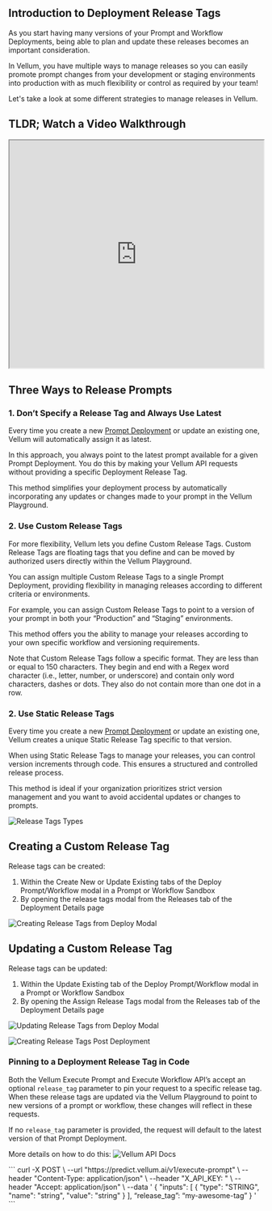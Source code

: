 ## Introduction to Deployment Release Tags
As you start having many versions of your Prompt and Workflow Deployments, being able to plan and update these releases becomes an important consideration. 

In Vellum, you have multiple ways to manage releases so you can easily promote prompt changes from your development or staging environments into production with as much flexibility or control as required by your team!

Let's take a look at some different strategies to manage releases in Vellum.

## TLDR; Watch a Video Walkthrough
<iframe src="https://www.loom.com/share/e6da73037c984c799e00558b3919217c?sid=48de73e8-d18f-4bfd-848a-0374f18a625b"
  width="100%"
  height="450px"
></iframe>


## Three Ways to Release Prompts

### 1. Don’t Specify a Release Tag and Always Use Latest

Every time you create a new [Prompt Deployment](/help-center/deployments/prompt-lifecycle-management) or update an existing one, Vellum will automatically assign it as latest. 

In this approach, you always point to the latest prompt available for a given Prompt Deployment. You do this by making your Vellum API requests without providing a specific Deployment Release Tag.

This method simplifies your deployment process by automatically incorporating any updates or changes made to your prompt in the Vellum Playground.

### 2. Use Custom Release Tags

For more flexibility, Vellum lets you define Custom Release Tags. Custom Release Tags are floating tags that you define and can be moved by authorized users directly within the Vellum Playground. 

You can assign multiple Custom Release Tags to a single Prompt Deployment, providing flexibility in managing releases according to different criteria or environments. 

For example, you can assign Custom Release Tags to point to a version of your prompt in both your “Production” and “Staging” environments.

This method offers you the ability to manage your releases according to your own specific workflow and versioning requirements.

<Callout intent="info">
Note that Custom Release Tags follow a specific format. They are less than or equal to 150 characters. They begin and end with a Regex word character (i.e., letter, number, or underscore) and contain only word characters, dashes or dots. They also do not contain more than one dot in a row.
</Callout>

### 2. Use Static Release Tags

Every time you create a new [Prompt Deployment](/help-center/deployments/prompt-lifecycle-management#changing-prompts-in-production) or update an existing one, Vellum creates a unique Static Release Tag specific to that version.

When using Static Release Tags to manage your releases, you can control version increments through code. This ensures a structured and controlled release process. 

This method is ideal if your organization prioritizes strict version management and you want to avoid accidental updates or changes to prompts.

![Release Tags Types](https://storage.googleapis.com/vellum-public/help-docs/release-tags-types.png)

## Creating a Custom Release Tag

Release tags can be created:

1. Within the Create New or Update Existing tabs of the Deploy Prompt/Workflow modal in a Prompt or Workflow Sandbox
2. By opening the release tags modal from the Releases tab of the Deployment Details page

![Creating Release Tags from Deploy Modal](https://storage.googleapis.com/vellum-public/help-docs/release-tags-on-deploy%20.png)


## Updating a Custom Release Tag

Release tags can be updated:

1. Within the Update Existing tab of the Deploy Prompt/Workflow modal in a Prompt or Workflow Sandbox
2. By opening the Assign Release Tags modal from the Releases tab of the Deployment Details page

![Updating Release Tags from Deploy Modal](https://storage.googleapis.com/vellum-public/help-docs/release-tags-update-on-deploy.png)

![Creating Release Tags Post Deployment](https://storage.googleapis.com/vellum-public/help-docs/release-tags-post-deploy.png)


### Pinning to a Deployment Release Tag in Code

Both the Vellum Execute Prompt and Execute Workflow API’s accept an optional `release_tag` parameter to pin your request to a specific release tag. When these release tags are updated via the Vellum Playground to point to new versions of a prompt or workflow, these changes will reflect in these requests.

If no `release_tag` parameter is provided, the request will default to the latest version of that Prompt Deployment.

More details on how to do this: ![Vellum API Docs](https://docs.vellum.ai/api-reference/api-reference/execute-prompt)

<CodeBlock title="Example">
```
curl -X POST \
--url "https://predict.vellum.ai/v1/execute-prompt" \
--header "Content-Type: application/json" \
--header "X_API_KEY: <apiKey>" \
--header "Accept: application/json" \
--data '
{
  "inputs": [
    {
      "type": "STRING",
      "name": "string",
      "value": "string"
    }
  ],
  “release_tag”: “my-awesome-tag”
}
  '
```
</CodeBlock>
